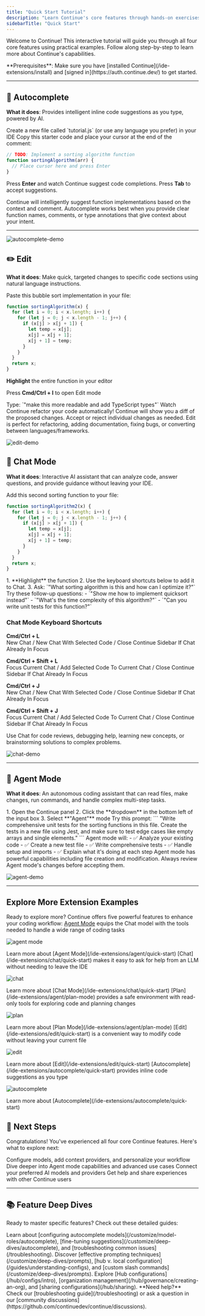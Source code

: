 ```yaml
---
title: "Quick Start Tutorial"
description: "Learn Continue's core features through hands-on exercises. Get started with Autocomplete, Edit, Chat, and Agent mode in minutes."
sidebarTitle: "Quick Start"
---
```


Welcome to Continue! This interactive tutorial will guide you through all four core features using practical examples. Follow along step-by-step to learn more about Continue's capabilities.

<Info>
  **Prerequisites**: Make sure you have [installed
  Continue](/ide-extensions/install) and [signed
  in](https://auth.continue.dev/) to get started.
</Info>

---

## 🔄 Autocomplete

**What it does**: Provides intelligent inline code suggestions as you type, powered by AI.

<Steps>
<Step title="Create a Test File">
Create a new file called `tutorial.js` (or use any language you prefer) in your IDE
</Step>

<Step title="Try Autocomplete">
Copy this starter code and place your cursor at the end of the comment:

```javascript
// TODO: Implement a sorting algorithm function
function sortingAlgorithm(arr) {
  // Place cursor here and press Enter
}
```

Press **Enter** and watch Continue suggest code completions. Press **Tab** to accept suggestions.

</Step>

<Step title="See the Magic">
Continue will intelligently suggest function implementations based on the context and comment.
</Step>
</Steps>

<Tip>
  Autocomplete works best when you provide clear function names, comments, or
  type annotations that give context about your intent.
</Tip>

---

![autocomplete-demo](../images/autocomplete-quick-start.gif)

## ✏️ Edit

**What it does**: Make quick, targeted changes to specific code sections using natural language instructions.

<Steps>
<Step title="Add Sample Code">
Paste this bubble sort implementation in your file:

```javascript
function sortingAlgorithm(x) {
  for (let i = 0; i < x.length; i++) {
    for (let j = 0; j < x.length - 1; j++) {
      if (x[j] > x[j + 1]) {
        let temp = x[j];
        x[j] = x[j + 1];
        x[j + 1] = temp;
      }
    }
  }
  return x;
}
```

</Step><Step title="Highlight the Function">
**Highlight** the entire function in your editor
</Step>

<Step title="Open Edit Mode">Press **Cmd/Ctrl + I** to open Edit mode</Step>

<Step title="Give Instructions">
  Type: `"make this more readable and add TypeScript types"`
</Step>

<Step title="Watch the Magic">
  Watch Continue refactor your code automatically!
</Step>

<Step title="Review Changes">
Continue will show you a diff of the proposed changes. Accept or reject individual changes as needed.
</Step>
</Steps>

<Note>
  Edit is perfect for refactoring, adding documentation, fixing bugs, or
  converting between languages/frameworks.
</Note>

![edit-demo](../images/edit-quick-start.gif)

## 💬 Chat Mode

**What it does**: Interactive AI assistant that can analyze code, answer questions, and provide guidance without leaving your IDE.

<Steps>
<Step title="Add Another Function">
Add this second sorting function to your file:

```javascript
function sortingAlgorithm2(x) {
  for (let i = 0; i < x.length; i++) {
    for (let j = 0; j < x.length - 1; j++) {
      if (x[j] > x[j + 1]) {
        let temp = x[j];
        x[j] = x[j + 1];
        x[j + 1] = temp;
      }
    }
  }
  return x;
}
```

</Step>
<Step title="Start a Conversation">
1. **Highlight** the function 
2. Use the keyboard shortcuts below to add it to Chat.
3. Ask: `"What sorting algorithm is this and how can I optimize it?"`
</Step>

<Step title="Explore Further">
Try these follow-up questions:
- `"Show me how to implement quicksort instead"`
- `"What's the time complexity of this algorithm?"`
- `"Can you write unit tests for this function?"`
</Step>
</Steps>

### Chat Mode Keyboard Shortcuts

<Tabs>
<Tab title="VS Code">

**Cmd/Ctrl + L**  
New Chat / New Chat With Selected Code / Close Continue Sidebar If Chat Already In Focus

**Cmd/Ctrl + Shift + L**  
Focus Current Chat / Add Selected Code To Current Chat / Close Continue Sidebar If Chat Already In Focus

</Tab>
<Tab title="JetBrains IDEs">

**Cmd/Ctrl + J**  
New Chat / New Chat With Selected Code / Close Continue Sidebar If Chat Already In Focus

**Cmd/Ctrl + Shift + J**  
Focus Current Chat / Add Selected Code To Current Chat / Close Continue Sidebar If Chat Already In Focus

</Tab>
</Tabs>

<Tip>
  Use Chat for code reviews, debugging help, learning new concepts, or
  brainstorming solutions to complex problems.
</Tip>

![chat-demo](../images/chat-quick-start.gif)


---

## 🤖 Agent Mode

**What it does**: An autonomous coding assistant that can read files, make changes, run commands, and handle complex multi-step tasks.

<Steps>
<Step title="Switch to Agent Mode">
1. Open the Continue panel
2. Click the **dropdown** in the bottom left of the input box
3. Select **"Agent"** mode
</Step>

<Step title="Give Agent Mode a Complex Task">
  Try this prompt: ``` "Write comprehensive unit tests for the sorting functions
  in this file. Create the tests in a new file using Jest, and make sure to test
  edge cases like empty arrays and single elements." ```
</Step>

<Step title="Watch Agent Mode Work">
Agent mode will:
- ✅ Analyze your existing code
- ✅ Create a new test file
- ✅ Write comprehensive tests
- ✅ Handle setup and imports
- ✅ Explain what it's doing at each step
</Step>
</Steps>

<Warning>
  Agent mode has powerful capabilities including file creation and modification.
  Always review Agent mode's changes before accepting them.
</Warning>

![agent-demo](../images/agent-quick-start.gif)

---
## Explore More Extension Examples

Ready to explore more? Continue offers five powerful features to enhance your coding workflow:
<Tabs>
<Tab title="Agent Mode">
[Agent Mode](/ide-extensions/agent/quick-start) equips the Chat model with the tools needed to handle a wide range of coding tasks

![agent mode](/images/agent-9ef792cfc196a3b5faa984fb072c4400.gif)

<Info>
  Learn more about [Agent Mode](/ide-extensions/agent/quick-start)
</Info>
</Tab>

<Tab title="Chat Mode">
[Chat](/ide-extensions/chat/quick-start) makes it easy to ask for help from an LLM without needing to leave the IDE

![chat](/images/chat-489b68d156be2aafe09ee7cedf233fba.gif)

<Info>
  Learn more about [Chat Mode](/ide-extensions/chat/quick-start)
</Info>
</Tab>

<Tab title="Plan">
[Plan](/ide-extensions/agent/plan-mode) provides a safe environment with read-only tools for exploring code and planning changes

![plan](/images/plan-mode.gif)

<Info>
  Learn more about [Plan Mode](/ide-extensions/agent/plan-mode)
</Info>
</Tab>

<Tab title="Edit">
[Edit](/ide-extensions/edit/quick-start) is a convenient way to modify code without leaving your current file

![edit](/images/edit.gif)

<Info>
  Learn more about [Edit](/ide-extensions/edit/quick-start)
</Info>
</Tab>

<Tab title="Autocomplete">
[Autocomplete](/ide-extensions/autocomplete/quick-start) provides inline code suggestions as you type

![autocomplete](/images/autocomplete-9d4e3f7658d3e65b8e8b20f2de939675.gif)

<Info>
  Learn more about [Autocomplete](/ide-extensions/autocomplete/quick-start)
</Info>
</Tab>
</Tabs>

## 🚀 Next Steps

Congratulations! You've experienced all four core Continue features. Here's what to explore next:

<CardGroup cols={2}>
  <Card title="Customize Your Setup" icon="gear" href="/customize/overview">
    Configure models, add context providers, and personalize your workflow
  </Card>
  <Card
    title="Advanced Features"
    icon="rocket"
    href="/ide-extensions/agent/quick-start"
  >
    Dive deeper into Agent mode capabilities and advanced use cases
  </Card>
  <Card
    title="Model Providers"
    icon="brain"
    href="/customize/model-providers/overview"
  >
    Connect your preferred AI models and providers
  </Card>
  <Card
    title="Join Community"
    icon="users"
    href="https://discord.gg/NWtdYexhMs"
  >
    Get help and share experiences with other Continue users
  </Card>
</CardGroup>

---

## 📚 Feature Deep Dives

Ready to master specific features? Check out these detailed guides:

<AccordionGroup>
  <Accordion title="Autocomplete Deep Dive">
    Learn about [configuring autocomplete
    models](/customize/model-roles/autocomplete), [fine-tuning
    suggestions](/customize/deep-dives/autocomplete), and [troubleshooting
    common issues](/troubleshooting).
  </Accordion>

<Accordion title="Chat & Agent Mode Best Practices">
  Discover [effective prompting techniques](/customize/deep-dives/prompts), [hub
  v. local configuration](/guides/understanding-configs), and [custom slash
  commands](/customize/deep-dives/prompts).
</Accordion>

  <Accordion title="Enterprise & Teams">
    Explore [Hub configurations](/hub/configs/intro), [organization
    management](/hub/governance/creating-an-org), and [sharing
    configurations](/hub/sharing).
  </Accordion>
</AccordionGroup>

<Info>
  **Need help?** Check our [troubleshooting guide](/troubleshooting) or ask a
  question in our [community
  discussions](https://github.com/continuedev/continue/discussions).
</Info>
